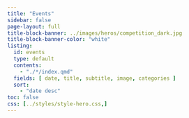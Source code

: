 ```yaml
---
title: "Events"
sidebar: false
page-layout: full
title-block-banner: ../images/heros/competition_dark.jpg
title-block-banner-color: "white"
listing:
  id: events
  type: default
  contents:
    - "./*/index.qmd"
  fields: [ date, title, subtitle, image, categories ]
  sort: 
    - "date desc"
toc: false
css: [../styles/style-hero.css,]
---
```

